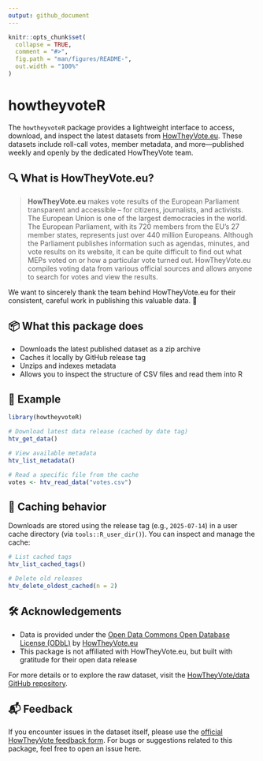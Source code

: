 ```yaml
---
output: github_document
---
```


<!-- README.md is generated from README.Rmd. Please edit that file -->

```r
knitr::opts_chunk$set(
  collapse = TRUE,
  comment = "#>",
  fig.path = "man/figures/README-",
  out.width = "100%"
)
```
# howtheyvoteR

The `howtheyvoteR` package provides a lightweight interface to access, download, and inspect the latest datasets from [HowTheyVote.eu](https://howtheyvote.eu/). These datasets include roll-call votes, member metadata, and more—published weekly and openly by the dedicated HowTheyVote team.

## 🔍 What is HowTheyVote.eu?

> **HowTheyVote.eu** makes vote results of the European Parliament transparent and accessible – for citizens, journalists, and activists. The European Union is one of the largest democracies in the world. The European Parliament, with its 720 members from the EU’s 27 member states, represents just over 440 million Europeans. Although the Parliament publishes information such as agendas, minutes, and vote results on its website, it can be quite difficult to find out what MEPs voted on or how a particular vote turned out. HowTheyVote.eu compiles voting data from various official sources and allows anyone to search for votes and view the results.

We want to sincerely thank the team behind HowTheyVote.eu for their consistent, careful work in publishing this valuable data. 🙌

## 📦 What this package does

- Downloads the latest published dataset as a zip archive
- Caches it locally by GitHub release tag
- Unzips and indexes metadata
- Allows you to inspect the structure of CSV files and read them into R

## 🚀 Example

```r
library(howtheyvoteR)

# Download latest data release (cached by date tag)
htv_get_data()

# View available metadata
htv_list_metadata()

# Read a specific file from the cache
votes <- htv_read_data("votes.csv")
```

## 📁 Caching behavior

Downloads are stored using the release tag (e.g., `2025-07-14`) in a user cache directory (via `tools::R_user_dir()`). You can inspect and manage the cache:

```r
# List cached tags
htv_list_cached_tags()

# Delete old releases
htv_delete_oldest_cached(n = 2)
```

## 🛠️ Acknowledgements

- Data is provided under the [Open Data Commons Open Database License (ODbL)](https://opendatacommons.org/licenses/odbl/1-0/) by [HowTheyVote.eu](https://howtheyvote.eu)
- This package is not affiliated with HowTheyVote.eu, but built with gratitude for their open data release

For more details or to explore the raw dataset, visit the [HowTheyVote/data GitHub repository](https://github.com/HowTheyVote/data).

## 📬 Feedback

If you encounter issues in the dataset itself, please use the [official HowTheyVote feedback form](https://howtheyvote.eu/). For bugs or suggestions related to this package, feel free to open an issue here.


